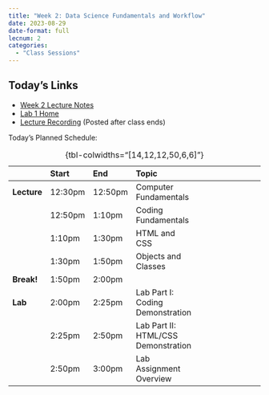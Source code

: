 ```yaml
---
title: "Week 2: Data Science Fundamentals and Workflow"
date: 2023-08-29
date-format: full
lecnum: 2
categories:
  - "Class Sessions"
---
```


::: {.callout-note}

# Today's Links

* <a class="icon-link" href="https://jfh.georgetown.domains/dsan5000/slides-and-labs/_site/content/slides/computer-fundamentals/notes.html" target="_blank"><i class="bi bi-journals pe-1"></i>Week 2 Lecture Notes</a>
* <a class="icon-link" href="https://jfh.georgetown.domains/dsan5000/slides-and-labs/_site/content/slides/demo-gu-domains-CLI/notes.html" target="_blank"><i class="bi bi-laptop pe-1"></i>Lab 1 Home</a>
* <a class="icon-link disabled" href="#"><i class="bi bi-film pe-1"></i>Lecture Recording</a> (Posted after class ends)

:::

Today's Planned Schedule:

| | Start | End | Topic | | |
|:- |:- |:- |:- |:-:|:-:|
| **Lecture** | 12:30pm | 12:50pm | Computer Fundamentals | <a href="https://jfh.georgetown.domains/dsan5000/slides-and-labs/_site/content/slides/computer-fundamentals/presentation.html#/computer-fundamentals" target="_blank"><i class="bi bi-file-slides"></i></a> | <a href="https://jfh.georgetown.domains/dsan5000/slides-and-labs/_site/content/slides/computer-fundamentals/notes.html" target="_blank"><i class="bi bi-journals"></i></a> |
| | 12:50pm | 1:10pm | Coding Fundamentals | <a href="https://jfh.georgetown.domains/dsan5000/slides-and-labs/_site/content/slides/coding-methods/presentation.html#/title-slide" target="_blank"><i class="bi bi-file-slides"></i></a> | <a href="https://jfh.georgetown.domains/dsan5000/slides-and-labs/_site/content/slides/coding-methods/notes.html" target="_blank"><i class="bi bi-journals"></i></a> |
| | 1:10pm | 1:30pm | HTML and CSS | <a href="https://jfh.georgetown.domains/dsan5000/slides-and-labs/_site/content/slides/html-css-basics/presentation.html#/html-and-css" target="_blank"><i class="bi bi-file-slides"></i></a> | <a href="https://jfh.georgetown.domains/dsan5000/slides-and-labs/_site/content/slides/html-css-basics/notes.html" target="_blank"><i class="bi bi-journals"></i></a> |
| | 1:30pm | 1:50pm | Objects and Classes | <a href="https://jfh.georgetown.domains/dsan5000/slides-and-labs/_site/content/labs/code-demos/object-and-classes/presentation.html#/title-slide" target="_blank"><i class="bi bi-file-slides"></i></a> | <a href="https://jfh.georgetown.domains/dsan5000/slides-and-labs/_site/content/labs/code-demos/object-and-classes/demo.html" target="_blank"><i class="bi bi-journals"></i></a> |
| **Break!** | 1:50pm | 2:00pm | | | |
| **Lab** | 2:00pm | 2:25pm | Lab Part I: Coding Demonstration | <a href="https://jfh.georgetown.domains/dsan5000/slides-and-labs/_site/content/slides/demo-gu-domains-CLI/presentation.html#/coding-demonstration" target="_blank"><i class="bi bi-file-slides"></i></a> | <a href="https://jfh.georgetown.domains/dsan5000/slides-and-labs/_site/content/slides/demo-gu-domains-CLI/notes.html" target="_blank"><i class="bi bi-journals"></i></a> |
| | 2:25pm | 2:50pm | Lab Part II: HTML/CSS Demonstration | <a href="https://jfh.georgetown.domains/dsan5000/slides-and-labs/_site/content/labs/code-demos/html-and-css/presentation.html#/html-and-css" target="_blank"><i class="bi bi-file-slides"></i></a> | <a href="https://jfh.georgetown.domains/dsan5000/slides-and-labs/_site/content/labs/code-demos/html-and-css/demo.html" target="_blank"><i class="bi bi-journals"></i></a> |
| | 2:50pm | 3:00pm | Lab Assignment Overview | <a href="https://jfh.georgetown.domains/dsan5000/slides-and-labs/_site/content/labs/assignments/lab-1.1/presentation.html#/lab-1.1-assignment" target="_blank"><i class="bi bi-file-slides"></i></a> | <a href="https://jfh.georgetown.domains/dsan5000/slides-and-labs/_site/content/labs/assignments/lab-1.1/assignment.html" target="_blank"><i class="bi bi-journals"></i></a> |

: {tbl-colwidths="[14,12,12,50,6,6]"} 

```{=html}
<!--
<table>
<colgroup>
    <col span="1" style="width: 14%;">
       <col span="1" style="width: 8%;">
       <col span="1" style="width: 8%;">
       <col span="1" style="width: 54%;">
       <col span="1" style="width: 8%;">
       <col span="1" style="width: 8%;">
</colgroup>
<thead>
    <tr>
        <th></th>
        <th>Start</th>
        <th>End</th>
        <th>Topic</th>
        <th>a</th>
        <th>b</th>
    </tr>
</thead>
<tbody>
    <tr>
        <td rowspan="4"><span data-qmd="**Lecture**"></span></td>
        <td>12:30pm</td>
        <td>12:50pm</td>
        <td>Computer Fundamentals</td>
        <td>
        </td>
        <td></td>
    </tr>
    <tr>
        <td>12:50pm</td>
        <td>1:10pm</td>
        <td>Coding Fundamentals</td>
        <td></td>
        <td></td>
    </tr>
    <tr>
        <td>1:10pm</td>
        <td>1:30pm</td>
        <td>HTML and CSS</td>
    </tr>
    <tr>
        <td>1:30pm</td>
        <td>1:50pm</td>
        <td>Objects and Classes</td>
    </tr>
    <tr>
        <td><span data-qmd="**Break!**"></span></td>
        <td>1:50pm</td>
        <td>2:00pm</td>
        <td></td>
    </tr>
    <tr>
        <td rowspan="3"><span data-qmd="**Lab**"></span></td>
        <td>2:00pm</td>
        <td>2:25pm</td>
        <td>Part I: Coding Demonstration</td>
    </tr>
    <tr>
        <td>2:25pm</td>
        <td>2:50pm</td>
        <td>Part II: HTML/CSS Demonstration</td>
    </tr>
    <tr>
        <td>2:50pm</td>
        <td>3:00pm</td>
        <td>Lab Assignment Overview</td>
    </tr>
</tbody>
</table>
-->
```